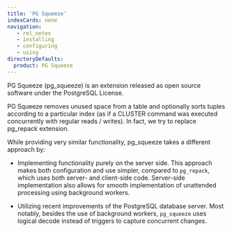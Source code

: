 ```yaml
---
title: 'PG Squeeze'
indexCards: none
navigation:
   - rel_notes
   - installing
   - configuring
   - using
directoryDefaults:
  product: PG Squeeze
---
```


PG Squeeze (pg_squeeze) is an extension released as open source software under the PostgreSQL License. 

PG Squeeze removes unused space from a table and optionally sorts tuples according to a particular index (as if a CLUSTER command was executed concurrently with regular reads / writes). In fact, we try to replace pg_repack extension.

While providing very similar functionality, pg_squeeze takes a different approach by:

- Implementing functionality purely on the server side. This approach makes both configuration and use simpler, compared to `pg_repack`, which uses both server- and client-side code. Server-side implementation also allows for smooth implementation of unattended processing using background workers.

- Utilizing recent improvements of the PostgreSQL database server. Most notably, besides the use of background workers, `pg_squeeze` uses logical decode instead of triggers to capture concurrent changes. 


